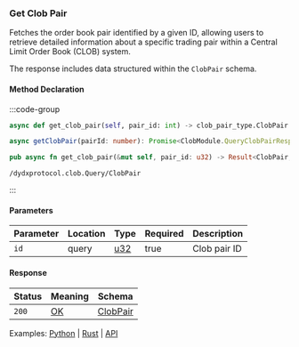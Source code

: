 ### Get Clob Pair

Fetches the order book pair identified by a given ID, allowing users to retrieve detailed information about a specific trading pair within a Central Limit Order Book (CLOB) system.

The response includes data structured within the `ClobPair` schema.

#### Method Declaration

:::code-group

```python [Python]
async def get_clob_pair(self, pair_id: int) -> clob_pair_type.ClobPair
```

```typescript [TypeScript]
async getClobPair(pairId: number): Promise<ClobModule.QueryClobPairResponse>
```

```rust [Rust]
pub async fn get_clob_pair(&mut self, pair_id: u32) -> Result<ClobPair, Error>
```

```url [API]
/dydxprotocol.clob.Query/ClobPair
```

:::

#### Parameters

| Parameter           | Location | Type     | Required  | Description   |
| ------------------- | -------- | -------- | --------- | ------------- |
| `id`                | query    | [u32]    | true      | Clob pair ID  |

#### Response

| Status | Meaning | Schema     |
| ------ | ------- | ---------- |
| `200`  | [OK]    | [ClobPair] |

Examples: [Python] | [Rust] | [API]

[Python]: https://github.com/dydxprotocol/v4-clients/blob/3e8c7e1b960291b7ef273962d374d9934a5c4d33/v4-client-py-v2/examples/validator_get_example.py#L86
[Rust]: https://github.com/dydxprotocol/v4-clients/blob/3e8c7e1b960291b7ef273962d374d9934a5c4d33/v4-client-rs/client/examples/validator_get.rs#L71
[API]: https://test-dydx-rest.kingnodes.com/dydxprotocol/clob/clob_pair/1

[u32]: /types/u32
[OK]: /types/ok
[ClobPair]: /types/clob_pair

